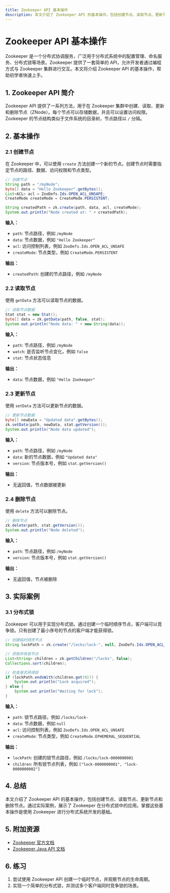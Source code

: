 ```yaml
---
title: Zookeeper API 基本操作
description: 本文介绍了 Zookeeper API 的基本操作，包括创建节点、读取节点、更新节点和删除节点等。通过代码示例和实际案例，帮助初学者快速掌握 Zookeeper API 的使用。
---
```


# Zookeeper API 基本操作

Zookeeper 是一个分布式协调服务，广泛用于分布式系统中的配置管理、命名服务、分布式锁等场景。Zookeeper 提供了一套简单的 API，允许开发者通过编程方式与 Zookeeper 集群进行交互。本文将介绍 Zookeeper API 的基本操作，帮助初学者快速上手。

## 1. Zookeeper API 简介

Zookeeper API 提供了一系列方法，用于在 Zookeeper 集群中创建、读取、更新和删除节点（ZNode）。每个节点可以存储数据，并且可以设置访问权限。Zookeeper 的节点结构类似于文件系统的目录树，节点路径以 `/` 分隔。

## 2. 基本操作

### 2.1 创建节点

在 Zookeeper 中，可以使用 `create` 方法创建一个新的节点。创建节点时需要指定节点的路径、数据、访问权限和节点类型。

```java
// 创建节点
String path = "/myNode";
byte[] data = "Hello Zookeeper".getBytes();
List<ACL> acl = ZooDefs.Ids.OPEN_ACL_UNSAFE;
CreateMode createMode = CreateMode.PERSISTENT;

String createdPath = zk.create(path, data, acl, createMode);
System.out.println("Node created at: " + createdPath);
```

**输入：**
- `path`: 节点路径，例如 `/myNode`
- `data`: 节点数据，例如 `"Hello Zookeeper"`
- `acl`: 访问控制列表，例如 `ZooDefs.Ids.OPEN_ACL_UNSAFE`
- `createMode`: 节点类型，例如 `CreateMode.PERSISTENT`

**输出：**
- `createdPath`: 创建的节点路径，例如 `/myNode`

### 2.2 读取节点

使用 `getData` 方法可以读取节点的数据。

```java
// 读取节点数据
Stat stat = new Stat();
byte[] data = zk.getData(path, false, stat);
System.out.println("Node data: " + new String(data));
```

**输入：**
- `path`: 节点路径，例如 `/myNode`
- `watch`: 是否监听节点变化，例如 `false`
- `stat`: 节点状态信息

**输出：**
- `data`: 节点数据，例如 `"Hello Zookeeper"`

### 2.3 更新节点

使用 `setData` 方法可以更新节点的数据。

```java
// 更新节点数据
byte[] newData = "Updated data".getBytes();
zk.setData(path, newData, stat.getVersion());
System.out.println("Node data updated");
```

**输入：**
- `path`: 节点路径，例如 `/myNode`
- `data`: 新的节点数据，例如 `"Updated data"`
- `version`: 节点版本号，例如 `stat.getVersion()`

**输出：**
- 无返回值，节点数据被更新

### 2.4 删除节点

使用 `delete` 方法可以删除节点。

```java
// 删除节点
zk.delete(path, stat.getVersion());
System.out.println("Node deleted");
```

**输入：**
- `path`: 节点路径，例如 `/myNode`
- `version`: 节点版本号，例如 `stat.getVersion()`

**输出：**
- 无返回值，节点被删除

## 3. 实际案例

### 3.1 分布式锁

Zookeeper 可以用于实现分布式锁。通过创建一个临时顺序节点，客户端可以竞争锁。只有创建了最小序号的节点的客户端才能获得锁。

```java
// 创建临时顺序节点
String lockPath = zk.create("/locks/lock-", null, ZooDefs.Ids.OPEN_ACL_UNSAFE, CreateMode.EPHEMERAL_SEQUENTIAL);

// 获取所有锁节点
List<String> children = zk.getChildren("/locks", false);
Collections.sort(children);

// 检查是否获得锁
if (lockPath.endsWith(children.get(0))) {
    System.out.println("Lock acquired");
} else {
    System.out.println("Waiting for lock");
}
```

**输入：**
- `path`: 锁节点路径，例如 `/locks/lock-`
- `data`: 节点数据，例如 `null`
- `acl`: 访问控制列表，例如 `ZooDefs.Ids.OPEN_ACL_UNSAFE`
- `createMode`: 节点类型，例如 `CreateMode.EPHEMERAL_SEQUENTIAL`

**输出：**
- `lockPath`: 创建的锁节点路径，例如 `/locks/lock-0000000001`
- `children`: 所有锁节点列表，例如 `["lock-0000000001", "lock-0000000002"]`

## 4. 总结

本文介绍了 Zookeeper API 的基本操作，包括创建节点、读取节点、更新节点和删除节点。通过实际案例，展示了 Zookeeper 在分布式锁中的应用。掌握这些基本操作是使用 Zookeeper 进行分布式系统开发的基础。

## 5. 附加资源

- [Zookeeper 官方文档](https://zookeeper.apache.org/doc/current/)
- [Zookeeper Java API 文档](https://zookeeper.apache.org/doc/current/api/index.html)

## 6. 练习

1. 尝试使用 Zookeeper API 创建一个临时节点，并观察节点的生命周期。
2. 实现一个简单的分布式锁，并测试多个客户端同时竞争锁的场景。
